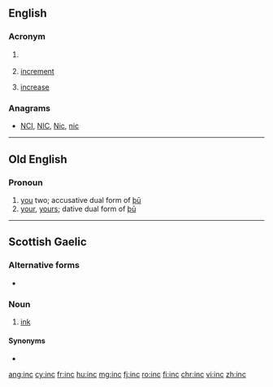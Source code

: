 {{also|inç}}
==English==

===Acronym===
{{head|en|acronym}}

# {{context|chiefly|North America|lang=en}} {{alternative spelling of|Inc|lang=en}}
# {{context|programming|lang=en}} [[increment]]
# {{context|knitting|lang=en}} [[increase]]

===Anagrams===
* [[NCI#English|NCI]], [[NIC#English|NIC]], [[Nic#English|Nic]], [[nic#English|nic]]

----

==Old English==

===Pronoun===
{{head|ang|pronoun form|head=inċ|sc=Latinx}}

# [[you]] two; accusative dual form of [[þu|þū]]
# [[your]], [[yours]]; dative dual form of [[þu|þū]]

----

==Scottish Gaelic==

===Alternative forms===
* {{l|gd|ince}}

===Noun===
{{gd-noun|g1=m|g2=f|gen=ince|pl=incean}}

# [[ink]]

====Synonyms====
* {{l|gd|dubh}}

[[ang:inc]]
[[cy:inc]]
[[fr:inc]]
[[hu:inc]]
[[mg:inc]]
[[fj:inc]]
[[ro:inc]]
[[fi:inc]]
[[chr:inc]]
[[vi:inc]]
[[zh:inc]]